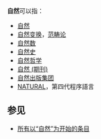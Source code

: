 '''自然'''可以指：

* [[自然|自然]]
* [[自然变换|自然变换]]，[[范畴论|范畴论]]
* [[自然数|自然数]]
* [[自然史|自然史]]
* [[自然哲学|自然哲学]]
* [[自然_(期刊)|自然 (期刊)]]
* [[自然出版集团|自然出版集团]]
* [[NATURAL|NATURAL]]，第四代程序語言

== 参见 ==

* [[Special:PrefixIndex/自然|所有以“自然”为开始的条目]]

{{消歧义|CAT=二字消歧義}}